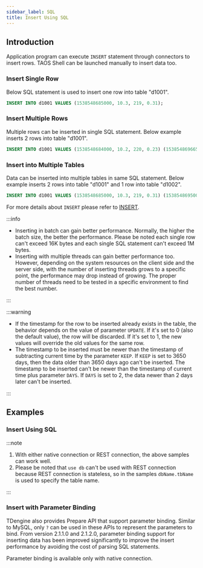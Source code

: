 ```yaml
---
sidebar_label: SQL
title: Insert Using SQL
---
```



## Introduction

Application program can execute `INSERT` statement through connectors to insert rows. TAOS Shell can be launched manually to insert data too.

### Insert Single Row

Below SQL statement is used to insert one row into table "d1001".

```sql
INSERT INTO d1001 VALUES (1538548685000, 10.3, 219, 0.31);
```

### Insert Multiple Rows

Multiple rows can be inserted in single SQL statement. Below example inserts 2 rows into table "d1001".

```sql
INSERT INTO d1001 VALUES (1538548684000, 10.2, 220, 0.23) (1538548696650, 10.3, 218, 0.25);
```

### Insert into Multiple Tables

Data can be inserted into multiple tables in same SQL statement. Below example inserts 2 rows into table "d1001" and 1 row into table "d1002".

```sql
INSERT INTO d1001 VALUES (1538548685000, 10.3, 219, 0.31) (1538548695000, 12.6, 218, 0.33) d1002 VALUES (1538548696800, 12.3, 221, 0.31);
```

For more details about `INSERT` please refer to [INSERT](/taos-sql/insert).

:::info

- Inserting in batch can gain better performance. Normally, the higher the batch size, the better the performance. Please be noted each single row can't exceed 16K bytes and each single SQL statement can't exceed 1M bytes.
- Inserting with multiple threads can gain better performance too. However, depending on the system resources on the client side and the server side, with the number of inserting threads grows to a specific point, the performance may drop instead of growing. The proper number of threads need to be tested in a specific environment to find the best number.

:::

:::warning

- If the timestamp for the row to be inserted already exists in the table, the behavior depends on the value of parameter `UPDATE`. If it's set to 0 (also the default value), the row will be discarded. If it's set to 1, the new values will override the old values for the same row.
- The timestamp to be inserted must be newer than the timestamp of subtracting current time by the parameter `KEEP`. If `KEEP` is set to 3650 days, then the data older than 3650 days ago can't be inserted. The timestamp to be inserted can't be newer than the timestamp of current time plus parameter `DAYS`. If `DAYS` is set to 2, the data newer than 2 days later can't be inserted.

:::

## Examples

### Insert Using SQL

<Tabs defaultValue="java" groupId="lang">
  <TabItem label="Java" value="java">
    <JavaSQL />
  </TabItem>
  <TabItem label="Python" value="python">
    <PySQL />
  </TabItem>
  <TabItem label="Go" value="go">
    <GoSQL />
  </TabItem>
  <TabItem label="Rust" value="rust">
    <RustSQL />
  </TabItem>
  <TabItem label="Node.js" value="nodejs">
    <NodeSQL />
  </TabItem>
  <TabItem label="C#" value="csharp">
    <CsSQL />
  </TabItem>
  <TabItem label="C" value="c">
    <CSQL />
  </TabItem>
</Tabs>

:::note

1. With either native connection or REST connection, the above samples can work well.
2. Please be noted that `use db` can't be used with REST connection because REST connection is stateless, so in the samples `dbName.tbName` is used to specify the table name.

:::

### Insert with Parameter Binding

TDengine also provides Prepare API that support parameter binding. Similar to MySQL, only `?` can be used in these APIs to represent the parameters to bind. From version 2.1.1.0 and 2.1.2.0, parameter binding support for inserting data has been improved significantly to improve the insert performance by avoiding the cost of parsing SQL statements.

Parameter binding is available only with native connection.

<Tabs defaultValue="java" groupId="lang">
  <TabItem label="Java" value="java">
    <JavaStmt />
  </TabItem>
  <TabItem label="Python" value="python">
    <PyStmt />
  </TabItem>
  <TabItem label="Go" value="go">
    <GoStmt />
  </TabItem>
  <TabItem label="Rust" value="rust">
    <RustStmt />
  </TabItem>
  <TabItem label="Node.js" value="nodejs">
    <NodeStmt />
  </TabItem>
  <TabItem label="C#" value="csharp">
    <CsStmt />
  </TabItem>
  <TabItem label="C" value="c">
    <CStmt />
  </TabItem>
</Tabs>
